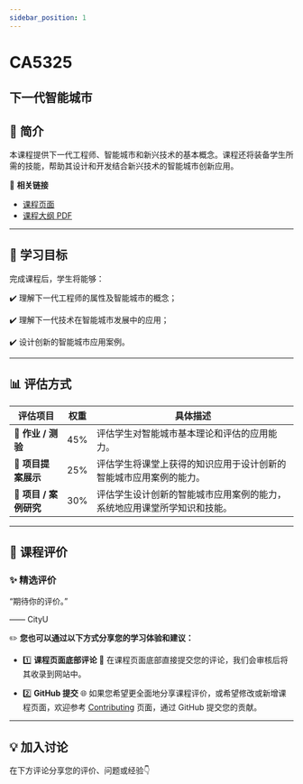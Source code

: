 ```yaml
---
sidebar_position: 1
---
```


# CA5325
## 下一代智能城市

## **📘 简介**
本课程提供下一代工程师、智能城市和新兴技术的基本概念。课程还将装备学生所需的技能，帮助其设计和开发结合新兴技术的智能城市创新应用。

🔗 **相关链接**
- [课程页面](https://www.cityu.edu.hk/catalogue/pg/202425/course/CA5325.htm)
- [课程大纲 PDF](https://www.cityu.edu.hk/catalogue/pg/202425/course/CA5325.pdf)

---

## **🎯 学习目标**

完成课程后，学生将能够：

✔️ 理解下一代工程师的属性及智能城市的概念；

✔️ 理解下一代技术在智能城市发展中的应用；

✔️ 设计创新的智能城市应用案例。

---

## **📊 评估方式**

| **评估项目**          | **权重** | **具体描述**                                                                                       |
|----------------------|---------|---------------------------------------------------------------------------------------------------|
| **📝 作业 / 测验**     | 45%     | 评估学生对智能城市基本理论和评估的应用能力。                                                       |
| **🎤 项目提案展示**     | 25%     | 评估学生将课堂上获得的知识应用于设计创新的智能城市应用案例的能力。                                   |
| **📝 项目 / 案例研究** | 30%     | 评估学生设计创新的智能城市应用案例的能力，系统地应用课堂所学知识和技能。                           |

---

## **💬 课程评价**

### ✨ **精选评价**
<div className={commentStyles.commentBox}>
    <p className={commentStyles.commentText}>
        “期待你的评价。”
    </p>
    <p className={commentStyles.commentAuthor}>—— CityU</p>
</div>

✏️ **您也可以通过以下方式分享您的学习体验和建议：**

- 1️⃣ **课程页面底部评论**
💬 在课程页面底部直接提交您的评论，我们会审核后将其收录到网站中。

- 2️⃣ **GitHub 提交**
🌐 如果您希望更全面地分享课程评价，或希望修改或新增课程页面，欢迎参考 [Contributing](/contributing) 页面，通过 GitHub 提交您的贡献。

---

## **💡 加入讨论**

在下方评论分享您的评价、问题或经验👇
<Utterances />